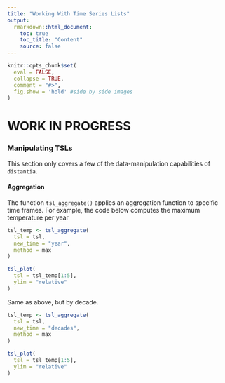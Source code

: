 ```yaml
---
title: "Working With Time Series Lists"
output: 
  rmarkdown::html_document:
    toc: true
    toc_title: "Content"
    source: false
---
```


```r
knitr::opts_chunk$set(
  eval = FALSE,
  collapse = TRUE,
  comment = "#>",
  fig.show = 'hold' #side by side images
)
```

# WORK IN PROGRESS

### Manipulating TSLs

This section only covers a few of the data-manipulation capabilities of `distantia`.

#### Aggregation

The function `tsl_aggregate()` applies an aggregation function to specific time frames. For example, the code below computes the maximum temperature per year

```r
tsl_temp <- tsl_aggregate(
  tsl = tsl,
  new_time = "year",
  method = max
)

tsl_plot(
  tsl = tsl_temp[1:5],
  ylim = "relative"
)
```
Same as above, but by decade.

```r
tsl_temp <- tsl_aggregate(
  tsl = tsl,
  new_time = "decades",
  method = max
)

tsl_plot(
  tsl = tsl_temp[1:5],
  ylim = "relative"
)
```

